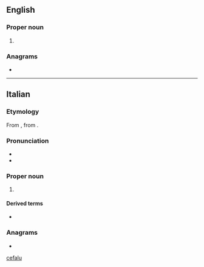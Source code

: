{{also|Cefalu}}
==English==

===Proper noun===
{{wikipedia}}
{{en-proper noun}}

# {{place|en|city|p/Palermo|r/Sicily}}

===Anagrams===
* {{anagrams|en|a=aceflu|fecula}}

[[Category:English terms spelled with Ù|cefalu]]

----

==Italian==

===Etymology===
From {{der|it|la|Cephaloedium}}, from {{der|it|grc|Κεφαλοίδιον}}.

===Pronunciation===
* {{it-IPA|Cefalù}}
* {{rhymes|it|u|s=3}}

===Proper noun===
{{wikipedia|lang=it}}
{{head|it|proper noun}}

# {{place|it|city|s/Sicily|c/Italy|t=Cefalù}}

====Derived terms====
* {{l|it|cefaludese}}

===Anagrams===
* {{anagrams|it|a=aceflu|feluca}}